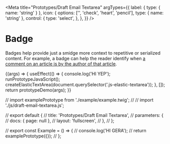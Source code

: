 
<Meta
  title="Prototypes/Draft Email Textarea"
  argTypes={{
    label: { type: { name: 'string' } },
    icon: {
      options: ['', 'check', 'heart', 'pencil'],
      type: { name: 'string' },
      control: {
        type: 'select',
      },
    },
  }}
/>

# Badge

Badges help provide just a smidge more context to repetitive or serialized content. For example, a badge can help the reader identify when [a comment on an article is by the author of that article](/docs/components-comment--role-author#role-badges).

<Canvas>
  <Story name="Basic" args={{ label: 'Hello' }}>
    {(args) => {
      useEffect(() => {
        console.log('HI YEP');
        runPrototypeJavaScript();
        createElasticTextArea(document.querySelector('.js-elastic-textarea'));
      }, []);
      return prototypeDemo(args);
    }}
  </Story>
</Canvas>

<!-- ## With icon

<Canvas>
  <Story name="With icon" args={{ icon: 'check', label: 'Verified' }}>
    {(args) => badgeStory(args)}
  </Story>
</Canvas> -->

// import examplePrototype from './example/example.twig';
// // import './js/draft-email-textarea.js';

// export default {
// title: 'Prototypes/Draft Email Textarea',
// parameters: {
// docs: { page: null },
// layout: 'fullscreen',
// },
// };

// export const Example = () => {
// console.log('HI GERA');
// return examplePrototype({});
// };
